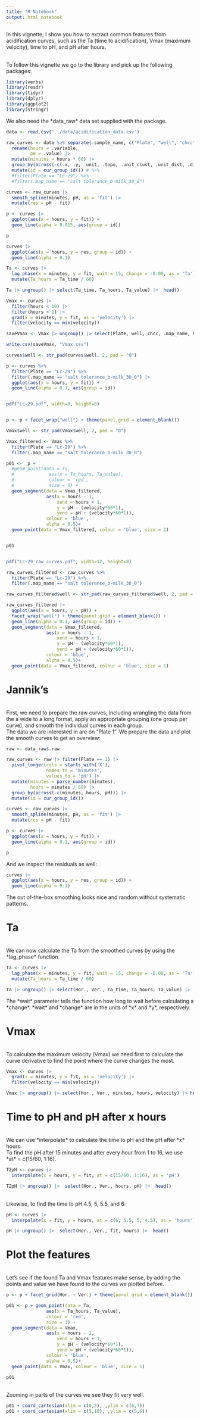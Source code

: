 ```yaml
---
title: "R Notebook"
output: html_notebook
---
```


In this vignette, I show you how to extract common features from acidification curves, such as the Ta (time to acidification), Vmax (maximum velocity), time to pH, and pH after hours.

\
To follow this vignette we go to the library and pick up the following packages:

```r
library(verbs)
library(readr)
library(tidyr)
library(dplyr)
library(ggplot2)
library(stringr)
```

We also need the \*data_raw\* data set supplied with the package.

```r
data <- read.csv('../data/acidification_data.csv')
```

```r
raw_curves <- data %>% separate(.sample_name, c("Plate", "well", "chcc"), "_") %>% 
  rename(hours = .variable,
         pH = .value) |>
  mutate(minutes = hours * 60) |> 
  group_by(across(-c(.x, .y, .unit, .topo, .unit_clust, .unit_dist, .dist, .sample_id, hours, pH, .variable_no, .ux, .uy, minutes))) |> 
  mutate(id = cur_group_id()) # %>% 
  #filter(Plate == "Lc-29") %>%
  #filter(.map_name == "salt tolerance_b-milk_30_0")

curves <- raw_curves |> 
  smooth_spline(minutes, pH, as = 'fit') |> 
  mutate(res = pH - fit)

p <- curves |>
  ggplot(aes(x = hours, y = fit)) + 
  geom_line(alpha = 0.015, aes(group = id))

p
```

```r
curves |>
  ggplot(aes(x = hours, y = res, group = id)) + 
  geom_line(alpha = 0.1)
```

```r
Ta <- curves |> 
  lag_phase(x = minutes, y = fit, wait = 15, change = -0.08, as = 'Ta') |> 
  mutate(Ta_hours = Ta_time / 60)

Ta |> ungroup() |> select(Ta_time, Ta_hours, Ta_value) |>  head()
```

```r
Vmax <- curves |>
  filter(hours < 10) |>
  filter(hours > 1) |>
  grad(x = minutes, y = fit, as = 'velocity') |> 
  filter(velocity == min(velocity))

saveVmax <- Vmax |> ungroup() |> select(Plate, well, chcc, .map_name, hours, velocity) #|>  head()

write.csv(saveVmax, "Vmax.csv")
```

```r

curves$well <- str_pad(curves$well, 2, pad = "0")

p <- curves %>% 
  filter(Plate == "Lc-29") %>%
  filter(.map_name == "salt tolerance_b-milk_30_0") |>
  ggplot(aes(x = hours, y = fit)) + 
  geom_line(alpha = 0.1, aes(group = id))


pdf("Lc-29.pdf", width=8, height=8)


p <- p + facet_wrap("well") + theme(panel.grid = element_blank())

Vmax$well <- str_pad(Vmax$well, 2, pad = "0")

Vmax_filtered <- Vmax %>% 
  filter(Plate == "Lc-29") %>%
  filter(.map_name == "salt tolerance_b-milk_30_0")

p01 <-  p +
  #geom_point(data = Ta,
  #             aes(x = Ta_hours, Ta_value),
  #             colour = 'red',
  #             size = 1) +
  geom_segment(data = Vmax_filtered,
               aes(x = hours - 1,
                   xend = hours + 1,
                   y = pH - (velocity*60*1),
                   yend = pH + (velocity*60*1)),
               colour = 'blue',
               alpha = 0.5)+
  geom_point(data = Vmax_filtered, colour = 'blue', size = 1)


p01



```

```r
pdf("Lc-29_raw_curves.pdf", width=12, height=8)

raw_curves_filtered <- raw_curves %>% 
  filter(Plate == "Lc-29") %>%
  filter(.map_name == "salt tolerance_b-milk_30_0")

raw_curves_filtered$well <- str_pad(raw_curves_filtered$well, 2, pad = "0")

raw_curves_filtered |>
  ggplot(aes(x = hours, y = pH)) + 
  facet_wrap("well") + theme(panel.grid = element_blank()) +
  geom_line(alpha = 0.1, aes(group = id)) +
  geom_segment(data = Vmax_filtered,
               aes(x = hours - 1,
                   xend = hours + 1,
                   y = pH - (velocity*60*1),
                   yend = pH + (velocity*60*1)),
               colour = 'blue',
               alpha = 0.5)+
  geom_point(data = Vmax_filtered, colour = 'blue', size = 1)
```

# Jannik's

\
First, we need to prepare the raw curves, including wrangling the data from the a wide to a long format, apply an appropriate grouping (one group per curve), and smooth the individual curves in each group.\
The data we are interested in are on "Plate 1". We prepare the data and plot the smooth curves to get an overview:

```r
raw <- data_raw$.raw

raw_curves <- raw |> filter(Plate == 1) |>
  pivot_longer(cols = starts_with('X'),
               names_to = 'minutes',
               values_to = 'pH') |> 
  mutate(minutes = parse_number(minutes),
         hours = minutes / 60) |> 
  group_by(across(-c(minutes, hours, pH))) |> 
  mutate(id = cur_group_id())

curves <- raw_curves |> 
  smooth_spline(minutes, pH, as = 'fit') |> 
  mutate(res = pH - fit)

p <- curves |>
  ggplot(aes(x = hours, y = fit)) + 
  geom_line(alpha = 0.1, aes(group = id))

p
```

And we inspect the residuals as well:

```r
curves |>
  ggplot(aes(x = hours, y = res, group = id)) + 
  geom_line(alpha = 0.1)
```

The out of-the-box smoothing looks nice and random without systematic patterns.

# Ta

\
We can now calculate the Ta from the smoothed curves by using the \*lag_phase\* function

```r
Ta <- curves |> 
  lag_phase(x = minutes, y = fit, wait = 15, change = -0.08, as = 'Ta') |> 
  mutate(Ta_hours = Ta_time / 60)

Ta |> ungroup() |> select(Hor., Ver., Ta_time, Ta_hours, Ta_value) |>  head()
```

The \*wait\* parameter tells the function how long to wait before calculating a \*change\*. \*wait\* and \*change\* are in the units of \*x\* and \*y\*, respectively.

# Vmax

\
To calculate the maximum velocity (Vmax) we need first to calculate the curve derivative to find the point where the curve changes the most.

```r
Vmax <- curves |> 
  grad(x = minutes, y = fit, as = 'velocity') |> 
  filter(velocity == min(velocity))

Vmax |> ungroup() |> select(Hor., Ver., minutes, hours, velocity) |> head()
```

# Time to pH and pH after x hours

\
We can use \*interpolate\* to calculate the time to pH and the pH after \*x\* hours.\
To find the pH after 15 minutes and after every hour from 1 to 16, we use \*at\* = c(15/60, 1:16).\

```r
T2pH <- curves |> 
  interpolate(x = hours, y = fit, at = c(15/60, 1:16), as = 'pH')

T2pH |> ungroup() |>  select(Hor., Ver., hours, pH) |>  head()
```

\
Likewise, to find the time to pH 4.5, 5, 5.5, and 6:

```r
pH <- curves |> 
  interpolate(x = fit, y = hours, at = c(6, 5.5, 5, 4.5), as = 'hours')

pH |> ungroup() |>  select(Hor., Ver., fit, hours) |>  head()
```

# Plot the features

\
Let's see if the found Ta and Vmax features make sense, by adding the points and value we have found to the curves we plotted before.\

```r
p <- p + facet_grid(Hor. ~ Ver.) + theme(panel.grid = element_blank())

p01 <- p + geom_point(data = Ta,
               aes(x = Ta_hours, Ta_value),
               colour = 'red',
               size = 1) +
  geom_segment(data = Vmax,
               aes(x = hours - 1,
                   xend = hours + 1,
                   y = pH - (velocity*60*1),
                   yend = pH + (velocity*60*1)),
               colour = 'blue',
               alpha = 0.5)+
  geom_point(data = Vmax, colour = 'blue', size = 1)

p01
```

\
Zooming in parts of the curves we see they fit very well.

```r
p01 + coord_cartesian(xlim = c(0,3), ,ylim = c(6,7))
p01 + coord_cartesian(xlim = c(5,10), ,ylim = c(5,6))
```

\
